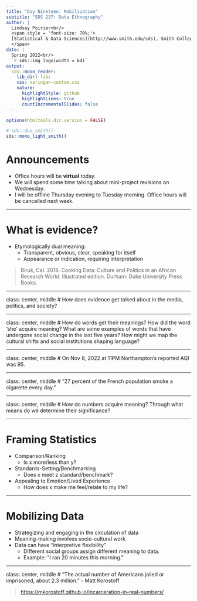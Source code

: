 ```yaml
---
title: "Day Nineteen: Mobilization"
subtitle: "SDS 237: Data Ethnography"
author: |
  Lindsay Poirier<br/>
  <span style = 'font-size: 70%;'>
  [Statistical & Data Sciences](http://www.smith.edu/sds), Smith College<br/>
  </span>
date: |
  Spring 2022<br/>
  `r sds::img_logo(width = 64)`
output:
  sds::moon_reader:
    lib_dir: libs
    css: xaringan-custom.css
    nature:
      highlightStyle: github
      highlightLines: true
      countIncrementalSlides: false
---
```


```r
options(htmltools.dir.version = FALSE)
```

```r
# sds::duo_smith()
sds::mono_light_smith()
```

# Announcements

* Office hours will be **virtual** today. 
* We will spend some time talking about mini-project revisions on Wednesday. 
* I will be offline Thursday evening to Tuesday morning. Office hours will be cancelled next week. 

---

# What is evidence?

* Etymologically dual meaning:
  * Transparent, obvious, clear, speaking for itself
  * Appearance or indication, requiring interpretation
  
> Biruk, Cal. 2018. Cooking Data: Culture and Politics in an African Research World. Illustrated edition. Durham: Duke University Press Books.

---

class: center, middle
# How does evidence get talked about in the media, politics, and society?

---

class: center, middle
# How do words get their meanings? How did the word 'she' acquire meaning? What are some examples of words that have undergone social change in the last five years? How might we map the cultural shifts and social institutions shaping language?

---

class: center, middle
# On Nov  8, 2022 at 11PM Northampton’s reported AQI was 95.

---

class: center, middle
# "27 percent of the French population smoke a cigarette every day."

---

class: center, middle
# How do numbers acquire meaning? Through what means do we determine their significance?

---

# Framing Statistics

* Comparison/Ranking
  * Is x more/less than y?
* Standards-Setting/Benchmarking
  * Does x meet z standard/benchmark?
* Appealing to Emotion/Lived Experience
  * How does x make me feel/relate to my life?

---

# Mobilizing Data

* Strategizing and engaging in the circulation of data
* Meaning-making involves socio-cultural work
* Data can have "interpretive flexibility"
  * Different social groups assign different meaning to data. 
  * Example: "I ran 20 minutes this morning."

---

class: center, middle
# "The actual number of Americans jailed or imprisoned, about 2.3 million." - Matt Korostoff

> [https://mkorostoff.github.io/incarceration-in-real-numbers/](https://mkorostoff.github.io/incarceration-in-real-numbers/)

